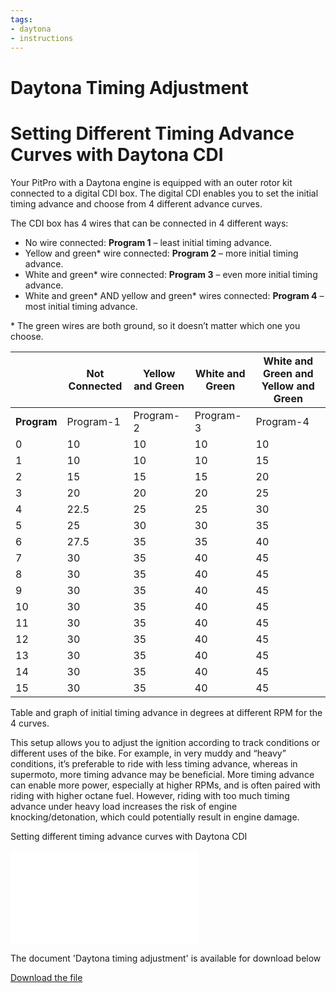 ```yaml
---
tags:
- daytona
- instructions
---
```



# Daytona Timing Adjustment

# Setting Different Timing Advance Curves with Daytona CDI

Your PitPro with a Daytona engine is equipped with an outer rotor kit connected to a digital CDI box. The digital CDI enables you to set the initial timing advance and choose from 4 different advance curves.

The CDI box has 4 wires that can be connected in 4 different ways:

- No wire connected: **Program 1** – least initial timing advance.
- Yellow and green\* wire connected: **Program 2** – more initial timing advance.
- White and green\* wire connected: **Program 3** – even more initial timing advance.
- White and green\* AND yellow and green\* wires connected: **Program 4** – most initial timing advance.

\* The green wires are both ground, so it doesn’t matter which one you choose.

|            | Not Connected | Yellow and Green | White and Green | White and Green and Yellow and Green |
|------------|---------------|------------------|-----------------|--------------------------------------|
| **Program**| Program-1     | Program-2        | Program-3       | Program-4                            |
| 0          | 10            | 10               | 10              | 10                                   |
| 1          | 10            | 10               | 10              | 15                                   |
| 2          | 15            | 15               | 15              | 20                                   |
| 3          | 20            | 20               | 20              | 25                                   |
| 4          | 22.5          | 25               | 25              | 30                                   |
| 5          | 25            | 30               | 30              | 35                                   |
| 6          | 27.5          | 35               | 35              | 40                                   |
| 7          | 30            | 35               | 40              | 45                                   |
| 8          | 30            | 35               | 40              | 45                                   |
| 9          | 30            | 35               | 40              | 45                                   |
| 10         | 30            | 35               | 40              | 45                                   |
| 11         | 30            | 35               | 40              | 45                                   |
| 12         | 30            | 35               | 40              | 45                                   |
| 13         | 30            | 35               | 40              | 45                                   |
| 14         | 30            | 35               | 40              | 45                                   |
| 15         | 30            | 35               | 40              | 45                                   |

Table and graph of initial timing advance in degrees at different RPM for the 4 curves.

This setup allows you to adjust the ignition according to track conditions or different uses of the bike. For example, in very muddy and “heavy” conditions, it’s preferable to ride with less timing advance, whereas in supermoto, more timing advance may be beneficial. More timing advance can enable more power, especially at higher RPMs, and is often paired with riding with higher octane fuel. However, riding with too much timing advance under heavy load increases the risk of engine knocking/detonation, which could potentially result in engine damage.

Setting different timing advance curves with Daytona CDI

<div style={{ position: 'relative', paddingBottom: '141.4%', height: 0, overflow: 'hidden', maxWidth: '100%', background: '#f0f0f0' }}>
  <iframe
    src="/file/DaytonaTiming.pdf#toolbar=0&navpanes=0&scrollbar=0"
    style={{ position: 'absolute', top: 0, left: 0, width: '100%', height: '100%' }}
    frameBorder="0"
    scrolling="no">
  </iframe>
</div>

The document 'Daytona timing adjustment' is available for download below

[Download the file](../../../static/file/DaytonaTiming.pdf)
